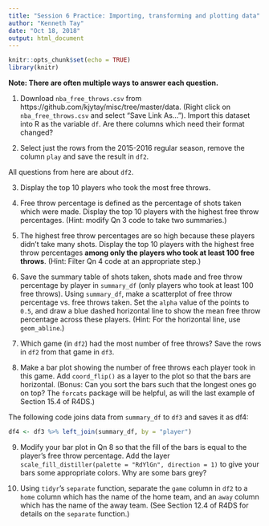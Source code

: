 ```yaml
---
title: "Session 6 Practice: Importing, transforming and plotting data"
author: "Kenneth Tay"
date: "Oct 18, 2018"
output: html_document
---
```


```r
knitr::opts_chunk$set(echo = TRUE)
library(knitr)
```

**Note: There are often multiple ways to answer each question.**  

1. Download `nba_free_throws.csv` from https://github.com/kjytay/misc/tree/master/data. (Right click on `nba_free_throws.csv` and select "Save Link As..."). Import this dataset into R as the variable `df`. Are there columns which need their format changed?  

2. Select just the rows from the 2015-2016 regular season, remove the column `play` and save the result in `df2`.  

All questions from here are about `df2`.  

3. Display the top 10 players who took the most free throws.   

4. Free throw percentage is defined as the percentage of shots taken which were made. Display the top 10 players with the highest free throw percentages. (Hint: modify Qn 3 code to take two summaries.)

5. The highest free throw percentages are so high because these players didn't take many shots. Display the top 10 players with the highest free throw percentages **among only the players who took at least 100 free throws**. (Hint: Filter Qn 4 code at an appropriate step.)  

6. Save the summary table of shots taken, shots made and free throw percentage by player in `summary_df` (only players who took at least 100 free throws). Using `summary_df`, make a scatterplot of free throw percentage vs. free throws taken. Set the `alpha` value of the points to `0.5`, and draw a blue dashed horizontal line to show the mean free throw percentage across these players. (Hint: For the horizontal line, use `geom_abline`.)  

7. Which game (in `df2`) had the most number of free throws? Save the rows in `df2` from that game in `df3`.

8. Make a bar plot showing the number of free throws each player took in this game. Add `coord_flip()` as a layer to the plot so that the bars are horizontal. (Bonus: Can you sort the bars such that the longest ones go on top? The `forcats` package will be helpful, as will the last example of Section 15.4 of R4DS.)

The following code joins data from `summary_df` to `df3` and saves it as df4:
```r
df4 <- df3 %>% left_join(summary_df, by = "player")
```

9. Modify your bar plot in Qn 8 so that the fill of the bars is equal to the player's free throw percentage. Add the layer `scale_fill_distiller(palette = "RdYlGn", direction = 1)` to give your bars some appropriate colors. Why are some bars grey?  


10. Using `tidyr`'s `separate` function, separate the `game` column in `df2` to a `home` column which has the name of the home team, and an `away` column which has the name of the away team. (See Section 12.4 of R4DS for details on the `separate` function.)  

